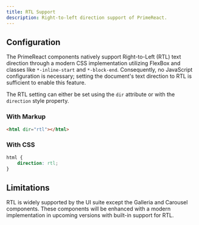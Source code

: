 ```yaml
---
title: RTL Support
description: Right-to-left direction support of PrimeReact.
---
```


## Configuration

The PrimeReact components natively support Right-to-Left (RTL) text direction through a modern CSS implementation utilizing FlexBox and classes like `*-inline-start` and `*-block-end`. Consequently, no JavaScript configuration is necessary; setting the document's text direction to RTL is sufficient to enable this feature.

The RTL setting can either be set using the `dir` attribute or with the `direction` style property.

### With Markup

```html
<html dir="rtl"></html>
```

### With CSS

```css
html {
    direction: rtl;
}
```

## Limitations

RTL is widely supported by the UI suite except the Galleria and Carousel components. These components will be enhanced with a modern implementation in upcoming versions with built-in support for RTL.
